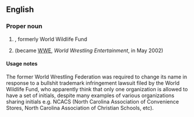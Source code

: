 ==English==

===Proper noun===
{{en-proper noun}}

# {{initialism of|{{w|World Wide Fund for Nature}}|lang=en|nodot=1}}, formerly World Wildlife Fund
# {{lb|en|historical}} {{initialism of|[[world|World]] [[wrestling|Wrestling]] [[federation|Federation]]|lang=en|nodot=1}} (became [[WWE]], ''World Wrestling Entertainment'', in May 2002)

====Usage notes====
The former World Wrestling Federation was required to change its name in response to a bullshit trademark infringement lawsuit filed by the World Wildlife Fund, who apparently think that only one organization is allowed to have a set of initials, despite many examples of various organizations sharing initials e.g. NCACS (North Carolina Association of Convenience Stores, North Carolina Association of Christian Schools, etc).